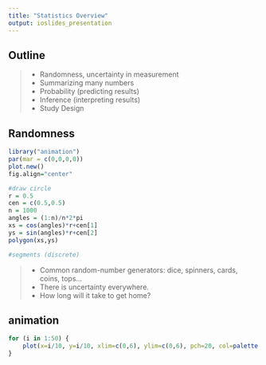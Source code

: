 ```yaml
---
title: "Statistics Overview"
output: ioslides_presentation
---
```


## Outline

> - Randomness, uncertainty in measurement
> - Summarizing many numbers
> - Probability (predicting results)
> - Inference (interpreting results)
> - Study Design

## Randomness

```r
library("animation")
par(mar = c(0,0,0,0))
plot.new()
fig.align="center"

#draw circle
r = 0.5
cen = c(0.5,0.5)
n = 1000
angles = (1:n)/n*2*pi
xs = cos(angles)*r+cen[1]
ys = sin(angles)*r+cen[2]
polygon(xs,ys)

#segments (discrete)


```

> - Common random-number generators: dice, spinners, cards, coins, tops...
> - There is uncertainty everywhere.
> - How long will it take to get home?

## animation

```r
for (i in 1:50) {
    plot(x=i/10, y=i/10, xlim=c(0,6), ylim=c(0,6), pch=20, col=palette()[2], cex=5)
}
```

<!-- ```{r setup, include=FALSE} -->
<!-- knitr::opts_chunk$set(echo = TRUE) -->
<!-- ``` -->

<!-- ## R Markdown -->

<!-- This is an R Markdown document. Markdown is a simple formatting syntax for authoring HTML, PDF, and MS Word documents. For more details on using R Markdown see <http://rmarkdown.rstudio.com>. -->

<!-- When you click the **Knit** button a document will be generated that includes both content as well as the output of any embedded R code chunks within the document. You can embed an R code chunk like this: -->

<!-- ```{r cars} -->
<!-- summary(cars) -->
<!-- ``` -->

<!-- ## Including Plots -->

<!-- You can also embed plots, for example: -->

<!-- ```{r pressure, echo=FALSE} -->
<!-- plot(pressure) -->
<!-- ``` -->

<!-- Note that the `echo = FALSE` parameter was added to the code chunk to prevent printing of the R code that generated the plot. -->
